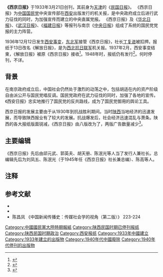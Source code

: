 '''《西京日报》'''于1933年3月21日创刊，其前身为[[天津|天津]]的《[[民国日报|民国日报]]》。 《西京日报》为[[中国国民党|中国国民党]]中央宣传部在[[西安|西安]]出版发行的机关报，是中央政府成立后进行武力征伐的同时，为加强宣传而建立的中央直属党报。 《西京日报》及《[[华北日报|华北日报]]》、《[[武汉日报|武汉日报]]》、《[[福建日报|福建日报]]》等报刊与南京《[[中央日报|中央日报]]》组成了系统的国民党党报的主力阵营。

1936年12月12日发生[[西安事变|西安事变]]，[[东北军|东北军]]接管《西京日报》，社长[[丁复进|丁复进]]被扣押。报纸于13日改名《解放日报》，是为[[西北抗日联军|西北抗日联军]]机关报。1937年2月，西安事变结束，《解放日报》被原《西京日报》接收<ref>{{cite journal en|quotes = 
|last = 
|first = 
|author = 贾晓琴
|coauthors = 
|date =  1984
|year = 
|month = 
|title =《1936年西安发行的解放日报》
|journal = 新闻研究资料（新闻与传播研究）
|volume = 
|issue = 1984年第02期
|pages = 204－208
|publisher = 中国社会科学院新闻与传播研究所
|location = 北京市
|issn = 1005-2577
|pmid = 
|doi = 
|bibcode = 
|oclc =
|id = 
|url = http://mall.cnki.net/magazine/article/YANJ198402021.htm
|language = Zh-hans
|format = 
|accessdate = 
|laysummary = 
|laysource = 
|laydate = 
|quote = 
}}</ref>。1948年时，报纸仍有发行<ref>{{Cite web |url=http://news.ifeng.com/history/1/midang/200901/0123_2664_982603_1.shtml |title=解放前夕的报纸旧闻[组图] |accessdate=2020-04-14 |author= |date=2009-01-23 |work=编辑：梁昌军 |publisher=凤凰网 |language=Zh-hans |archive-date=2009-03-02 |archive-url=https://web.archive.org/web/20090302211412/http://news.ifeng.com/history/1/midang/200901/0123_2664_982603_1.shtml |dead-url=no }}</ref>。何时停刊，不详。

== 背景 ==

在南京政府成立后，中国社会仍然处于激烈的动荡之中，包括胡适在内的资产阶级自由派公开与国民党唱反调。国民党政府在武力征伐的同时，加强了各地的宣传。《西安日报》忠实地推行了国民党的反共路线，成为了国民党御用的舆论工具。

西京日报的发展主要由于从1930年到抗战胜利期间。当时[[陕西|陕西]]当地经济的迅速发展，而导致陕西报业有了较大的发展。抗战爆发后，社会经济迅速混乱与萧条。陕西的各大报纸版面锐减，《西京日报》由八版改为了，两版广告数量减少<ref>{{cite journal en|quotes = 
|last = 
|first = 
|author = 汪永平
|coauthors = 
|date =  2008
|year = 
|month = 
|title =《20世纪三、四十年代陕西报纸广告研究——以〈西京日报〉和〈西北文化日报〉为样本》
|journal = 西北大学学报：哲学社会科学版
|volume = 
|issue = 2008年第6期
|pages = 53-57
|publisher = 西北大学
|location = 陕西省西安市
|issn = 1000-2731
|pmid = 
|doi = 
|bibcode = 
|oclc =
|id = 
|url = http://mall.cnki.net/magazine/article/YANJ198402021.htm
|language = Zh-hans
|format = 
|accessdate = 
|laysummary = 
|laysource = 
|laydate = 
|quote = 
}}</ref>。

== 主要编辑 ==

《西京日报》先后由邱元武、郭英夫、胡天册、陈泯光等人当了发行人兼社长。总编辑先后为刘凤五、陈泯光（于1945年任《西京日报》社长兼总编）、陈高等人。

== 注释 ==

{{Reflist}}
== 参考文献 ==
*{{cite book|author=蔡铭泽|title=中国国民党党报历史研究|place=北京|publisher=团结出版社|year=1998|page=50-62}}
*{{cite journal|title=经济新潮季刊|year=1948|page=101-124}}
*陈昌凤 《中国新闻传播史：传媒社会学的视角（第二版）》 223-224

[[Category:中國國民黨大陸時期報紙|Category:中國國民黨大陸時期報紙]]
[[Category:陕西民国时期已停刊报纸|Category:陕西民国时期已停刊报纸]]
[[Category:陕西民国时期政治|Category:陕西民国时期政治]]
[[Category:西安报纸|Category:西安报纸]]
[[Category:1933年中國建立|Category:1933年中國建立]]
[[Category:1933年建立的出版物|Category:1933年建立的出版物]]
[[Category:1940年代中國廢除|Category:1940年代中國廢除]]
[[Category:1940年代停刊的出版物|Category:1940年代停刊的出版物]]